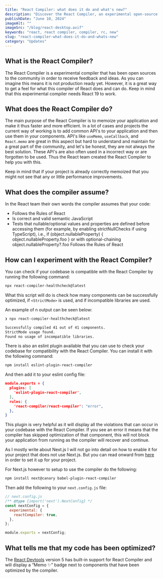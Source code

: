 ```yaml
---
title: "React Compiler: what does it do and what's new?"
description: "Discover the React Compiler, an experimental open-source project aiming to optimize your application's performance. Requires React 19. Try it out now!"
publishDate: "June 10, 2024"
imageAlt: ""
imageSrc: "/blog/react-desktop.avif"
keywords: "react, react compiler, compiler, rc, new"
slug: "react-compiler-what-does-it-do-and-whats-new"
category: "Updates"
---
```


## What is the React Compiler?

The React Compiler is a experimental compiler that has been open sources to the community in order to receive feedback and ideas.
As you can imagine this means it is not production ready yet. However, it is a great way to get a feel for what this compiler of React does and can do.
Keep in mind that this experimental compiler needs React 19 to work.

## What does the React Compiler do?

The main purpose of the React Compiler is to memoize your application and make it thus faster and more efficient.
In a lot of cases and projects the current way of working is to add common API's to your application and then use them in your components.
API's like `useMemo`, `useCallback`, and `React.memo` are great in this aspect but hard to understand and maintain for a great part of the community, and let's be honest, they are not always the best solution.
These API's are also often used in a incorrect way or are forgotten to be used. Thus the React team created the React Compiler to help you with this.

Keep in mind that if your project is already correctly memoized that you might not see that any or little performance improvements.

## What does the compiler assume?

In the React team their own words the compiler assumes that your code:

* Follows the Rules of React
* Is correct and valid semantic JavaScript
* Tests that nullable/optional values and properties are defined before accessing them (for example, by enabling strictNullChecks if using TypeScript), i.e., if (object.nullableProperty) { object.nullableProperty.foo } or with optional-chaining object.nullableProperty?.foo
Follows the Rules of React

## How can I experiment with the React Compiler?

You can check if your codebase is compatible with the React Compiler by running the following command:

```bash
npx react-compiler-healthcheck@latest
```

What this script will do is check how many components can be successfully optimized, if `<StrictMode>` is used, and if incompatible libraries are used.

An example of n output can be seen below:

```bash
❯ npx react-compiler-healthcheck@latest

Successfully compiled 41 out of 41 components.
StrictMode usage found.
Found no usage of incompatible libraries.
```

There is also an eslint plugin available that you can use to check your codebase for compatibility with the React Compiler. You can install it with the following command:

```bash
npm install eslint-plugin-react-compiler
```

And then add it to your eslint config file:

```json
module.exports = {
  plugins: [
    'eslint-plugin-react-compiler',
  ],
  rules: {
    'react-compiler/react-compiler': "error",
  },
}
```

This plugin is very helpful as it will display all the violations that can occur in your codebase with the React Compiler.
If you see an error it means that the compiler has skipped optimization of that component, this will not block your application from running as the compiler will recover and continue.

As I mostly write about Next.js I will not go into detail on how to enable it for your project that does not use Next.js. But you can read onward from [here](https://react.dev/learn/react-compiler#using-the-compiler-effectively) in order to set it up for your project.

For Next.js however to setup to use the compiler do the following:

```bash
npm install next@canary babel-plugin-react-compiler
```

Then add the following to your `next.config.js` file:

```js
// next.config.js
/** @type {import('next').NextConfig} */
const nextConfig = {
  experimental: {
    reactCompiler: true,
  },
};

module.exports = nextConfig;
```

## What tells me that my code has been optimized?

The [React Devtools](https://react.dev/learn/react-developer-tools) version 5 has built-in support for React Compiler and will display a “Memo ✨” badge next to components that have been optimized by the compiler.